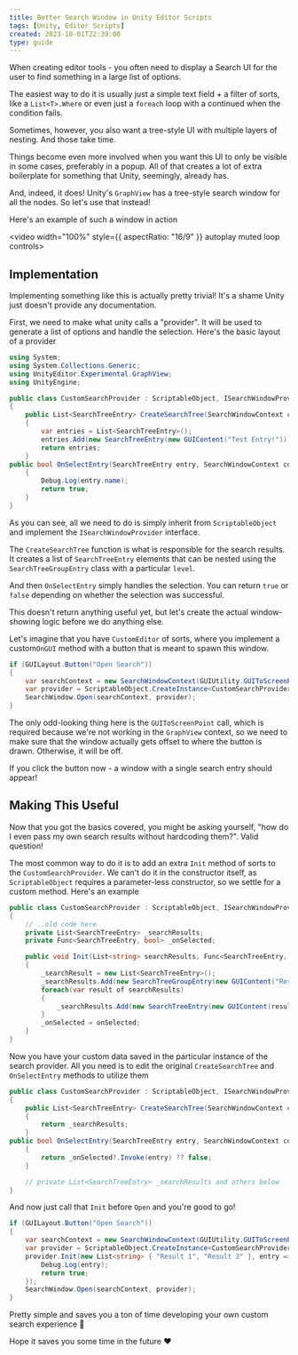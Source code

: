 ```yaml
---
title: Better Search Window in Unity Editor Scripts
tags: [Unity, Editor Scripts]
created: 2023-10-01T22:39:00
type: guide
---
```

When creating editor tools - you often need to display a Search UI for the user to find something in a large list of options.

The easiest way to do it is usually just a simple text field + a filter of sorts, like a `List<T>.Where` or even just a `foreach` loop with a continued when the condition fails.

Sometimes, however, you also want a tree-style UI with multiple layers of nesting. And those take time.

Things become even more involved when you want this UI to only be visible in some cases, preferably in a popup. All of that creates a lot of extra boilerplate for something that Unity, seemingly, already has.

And, indeed, it does! Unity's `GraphView` has a tree-style search window for all the nodes. So let's use that instead!

Here's an example of such a window in action

<video width="100%" style={{ aspectRatio: "16/9" }} autoplay muted loop controls>
  <source src="img/tips/better-search-window-in-editor-scripts/Unity_yT9ZjfLv0h.mp4" type="video/mp4" />
</video>

## Implementation

Implementing something like this is actually pretty trivial! It's a shame Unity just doesn't provide any documentation.

First, we need to make what unity calls a "provider". It will be used to generate a list of options and handle the selection. Here's the basic layout of a provider

```cs
using System;  
using System.Collections.Generic;  
using UnityEditor.Experimental.GraphView;  
using UnityEngine;

public class CustomSearchProvider : ScriptableObject, ISearchWindowProvider
{
    public List<SearchTreeEntry> CreateSearchTree(SearchWindowContext context)
    {
        var entries = List<SearchTreeEntry>();
        entries.Add(new SearchTreeEntry(new GUIContent("Test Entry!")));
        return entries;
    }
public bool OnSelectEntry(SearchTreeEntry entry, SearchWindowContext context)
    {
        Debug.Log(entry.name);
        return true;
    }
}
```

As you can see, all we need to do is simply inherit from `ScriptableObject` and implement the `ISearchWindowProvider` interface.

The `CreateSearchTree` function is what is responsible for the search results. It creates a list of `SearchTreeEntry` elements that can be nested using the `SearchTreeGroupEntry` class with a particular `level`.

And then `OnSelectEntry` simply handles the selection. You can return `true` or `false` depending on whether the selection was successful.

This doesn't return anything useful yet, but let's create the actual window-showing logic before we do anything else.

Let's imagine that you have `CustomEditor` of sorts, where you implement a custom`OnGUI` method with a button that is meant to spawn this window.

```cs
if (GUILayout.Button("Open Search"))
{
    var searchContext = new SearchWindowContext(GUIUtility.GUIToScreenPoint(Event.current.mousePosition), 600, 300);
    var provider = ScriptableObject.CreateInstance<CustomSearchProvider>();
    SearchWindow.Open(searchContext, provider);
}
```

The only odd-looking thing here is the `GUIToScreenPoint` call, which is required because we're not working in the `GraphView` context, so we need to make sure that the window actually gets offset to where the button is drawn. Otherwise, it will be off.

If you click the button now - a window with a single search entry should appear!

## Making This Useful

Now that you got the basics covered, you might be asking yourself, "how do I even pass my own search results without hardcoding them?". Valid question!

The most common way to do it is to add an extra `Init` method of sorts to the `CustomSearchProvider`. We can't do it in the constructor itself, as `ScriptableObject` requires a parameter-less constructor, so we settle for a custom method. Here's an example

```cs
public class CustomSearchProvider : ScriptableObject, ISearchWindowProvider
{
    // ..old code here
    private List<SearchTreeEntry> _searchResults;
    private Func<SearchTreeEntry, bool> _onSelected;

    public void Init(List<string> searchResults, Func<SearchTreeEntry, bool> onSelected)
    {
        _searchResult = new List<SearchTreeEntry>();
        _searchResults.Add(new SearchTreeGroupEntry(new GUIContent("Results"), 0)); // adds a little header up-top
        foreach(var result of searchResults)
        {
            _searchResults.Add(new SearchTreeEntry(new GUIContent(result)));
        }
        _onSelected = onSelected;
    }
}
```

Now you have your custom data saved in the particular instance of the search provider. All you need is to edit the original `CreateSearchTree` and `OnSelectEntry` methods to utilize them

```cs
public class CustomSearchProvider : ScriptableObject, ISearchWindowProvider
{
    public List<SearchTreeEntry> CreateSearchTree(SearchWindowContext context)
    {
        return _searchResults;
    }
public bool OnSelectEntry(SearchTreeEntry entry, SearchWindowContext context)
    {
        return _onSelected?.Invoke(entry) ?? false;
    }

    // private List<SearchTreeEntry> _searchResults and others below
}
```

And now just call that `Init` before `Open` and you're good to go!

```cs
if (GUILayout.Button("Open Search"))
{
    var searchContext = new SearchWindowContext(GUIUtility.GUIToScreenPoint(Event.current.mousePosition), 600, 300);
    var provider = ScriptableObject.CreateInstance<CustomSearchProvider>();
    provider.Init(new List<string> { "Result 1", "Result 2" }, entry => {
        Debug.Log(entry);
        return true;
    });
    SearchWindow.Open(searchContext, provider);
}
```

Pretty simple and saves you a ton of time developing your own custom search experience 🙏

Hope it saves you some time in the future ❤️